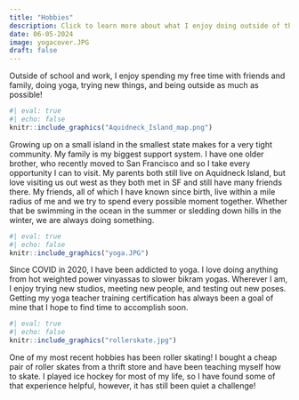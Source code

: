 ```yaml
---
title: "Hobbies"
description: Click to learn more about what I enjoy doing outside of the classroom!
date: 06-05-2024
image: yogacover.JPG
draft: false
---
```


Outside of school and work, I enjoy spending my free time with friends and family, doing yoga, trying new things, and being outside as much as possible!

```r
#| eval: true
#| echo: false
knitr::include_graphics("Aquidneck_Island_map.png")
```

Growing up on a small island in the smallest state makes for a very tight community. My family is my biggest support system. I have one older brother, who recently moved to San Francisco and so I take every opportunity I can to visit. My parents both still live on Aquidneck Island, but love visiting us out west as they both met in SF and still have many friends there. My friends, all of which I have known since birth, live within a mile radius of me and we try to spend every possible moment together. Whether that be swimming in the ocean in the summer or sledding down hills in the winter, we are always doing something.

```r
#| eval: true
#| echo: false
knitr::include_graphics("yoga.JPG")
```
Since COVID in 2020, I have been addicted to yoga. I love doing anything from hot weighted power vinyassas to slower bikram yogas. Wherever I am, I enjoy trying new studios, meeting new people, and testing out new poses. Getting my yoga teacher training certification has always been a goal of mine that I hope to find time to accomplish soon.

```r
#| eval: true
#| echo: false
knitr::include_graphics("rollerskate.jpg")
```

One of my most recent hobbies has been roller skating! I bought a cheap pair of roller skates from a thrift store and have been teaching myself how to skate. I played ice hockey for most of my life, so I have found some of that experience helpful, however, it has still been quiet a challenge!

